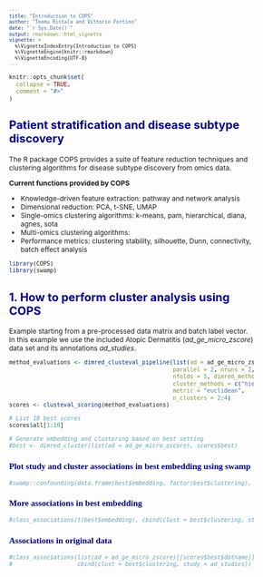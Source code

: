 ```yaml
---
title: "Introduction to COPS"
author: "Teemu Rintala and Vittorio Fortino"
date: "`r Sys.Date()`"
output: rmarkdown::html_vignette
vignette: >
  %\VignetteIndexEntry{Introduction to COPS}
  %\VignetteEngine{knitr::rmarkdown}
  %\VignetteEncoding{UTF-8}
---
```


<style type="text/css">

body{ /* Normal  */
      font-size: 12px;
  }
td {  /* Table  */
  font-size: 10px;
}
h1.title {
  font-size: 30px;
  color: DarkRed;
}
h1 { /* Header 1 */
  font-size: 24px;
  color: DarkBlue;
}
h2 { /* Header 2 */
    font-size: 20px;
  color: DarkBlue;
}
h3 { /* Header 3 */
  font-size: 15px;
  font-family: "Times New Roman", Times, serif;
  color: DarkBlue;
}
code.r{ /* Code block */
    font-size: 10px;
}
pre { /* Code block - determines code spacing between lines */
    font-size: 10px;
}
</style>

```r
knitr::opts_chunk$set(
  collapse = TRUE,
  comment = "#>"
)
```

## Patient stratification and disease subtype discovery

The R package COPS provides a suite of feature reduction techniques and clustering algorithms for disease subtype discovery from omics data.

**Current functions provided by COPS**

* Knowledge-driven feature extraction: pathway and network analysis 
* Dimensional reduction: PCA, t-SNE, UMAP
* Single-omics clustering algorithms: k-means, pam, hierarchical, diana, agnes, sota
* Multi-omics clustering algorithms: 
* Performance metrics: clustering stability, silhouette, Dunn, connectivity, batch effect analysis

```r
library(COPS)
library(swamp)
```

## 1. How to perform cluster analysis using COPS

Example starting from a pre-processed data matrix and batch label vector. In this example we use the included Atopic Dermatitis (*ad_ge_micro_zscore*) data set and its annotations *ad_studies*. 

```r
method_evaluations <- dimred_clusteval_pipeline(list(ad = ad_ge_micro_zscore), batch_label = ad_studies, include_original = FALSE, 
                                                parallel = 2, nruns = 2, 
                                                nfolds = 5, dimred_methods = c("pca", "umap", "tsne"),
                                                cluster_methods = c("hierarchical", "kmeans"),
                                                metric = "euclidean", 
                                                n_clusters = 2:4)
scores <- clusteval_scoring(method_evaluations)

# List 10 best scores
scores$all[1:10]

# Generate embedding and clustering based on best setting
#best <- dimred_cluster(list(ad = ad_ge_micro_zscore), scores$best)

```

### Plot study and cluster associations in best embedding using swamp
```r
#swamp::confounding(data.frame(best$embedding, factor(best$clustering), ad_studies))
```

### More associations in best embedding
```r
#class_associations(t(best$embedding), cbind(clust = best$clustering, study = ad_studies))
```

### Associations in original data
```r
#class_associations(list(ad = ad_ge_micro_zscore)[[scores$best$datname]],
#                   cbind(clust = best$clustering, study = ad_studies))
```



